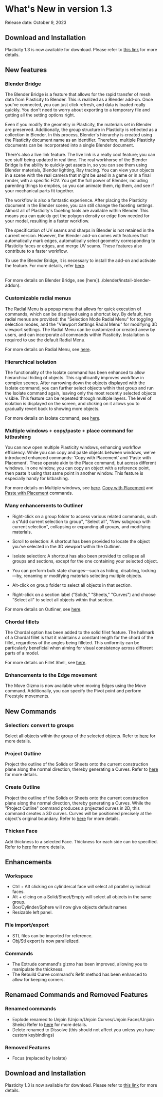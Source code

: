 
# What's New in version 1.3

Release date: October 9, 2023

## Download and Installation

Plasticity 1.3 is now available for download. Please refer to [this link](../getting-started/download-and-install) for more details.

## New features

### Blender Bridge

The Blender Bridge is a feature that allows for the rapid transfer of mesh data from Plasticity to Blender. This is realized as a Blender add-on. Once you've connected, you can just click refresh, and data is loaded really quickly. You don't need to worry about exporting to a temporary file and getting all the setting options right.

Even if you modify the geometry in Plasticity, the materials set in Blender are preserved. Additionally, the group structure in Plasticity is reflected as a collection in Blender. In this process, Blender's hierarchy is created using the Plasticity document name as an identifier. Therefore, multiple Plasticity documents can be incorporated into a single Blender document.

There's also a live link feature. The live link is a really cool feature; you can see stuff being updated in real time. The real workhorse of the Blender Bridge is the ability to quickly get assets in, so you can see them using Blender materials, Blender lighting, Ray tracing. You can view your objects in a scene with the real camera that might be used in a game or in a final render, with a specific FOV. You get the full power of Blender, including parenting things to empties, so you can animate them, rig them, and see if your mechanical parts fit together.

The workflow is also a fantastic experience. After placing the Plasticity document in the Blender scene, you can still change the faceting settings. Almost all of Plasticity's faceting tools are available within Blender. This means you can quickly get the polygon density or edge flow needed for your model, resulting in a faster workflow.

The specification of UV seams and sharps in Blender is not retained in the current version. However, the Blender add-on comes with features that automatically mark edges, automatically select geometry corresponding to Plasticity faces or edges, and merge UV seams. These features also contribute to a faster workflow.

To use the Blender Bridge, it is necessary to install the add-on and activate the feature. For more details, refer [here](../blender/install-blender-addon.en.mdx).

<br/>
For more details on Blender Bridge, see [here](../blender/install-blender-addon).

### Customizable radial menus

The Radial Menu is a popup menu that allows for quick execution of commands, which can be displayed using a shortcut key. By default, two radial menus are provided: the "Selection Mode Radial Menu" for toggling selection modes, and the "Viewport Settings Radial Menu" for modifying 3D viewport settings. The Radial Menu can be customized or created anew by users, and can incorporate all commands within Plasticity.
Installation is required to use the default Radial Menu. 

For more details on Radial Menu, see [here](../plasticity-essentials/radial-menu).
<br/>
<VideoPlayer fileName="v1_3_new_radial-menu"/>


### Hierarchical isolation

The functionality of the Isolate command has been enhanced to allow hierarchical hiding of objects. This significantly improves workflow in complex scenes. After narrowing down the objects displayed with the Isolate command, you can further select objects within that group and run the Isolate command again, leaving only the most recently selected objects visible. This feature can be repeated through multiple layers. The level of isolation is displayed on the screen, and clicking on it allows you to gradually revert back to showing more objects.

For more details on Isolate command, see [here](../plasticity-essentials/focus-and-isolate-objects#isolate-objects).
<br/>
<VideoPlayer fileName="isolate"/>

### Multiple windows + copy/paste + place command for kitbashing

You can now open multiple Plasticity windows, enhancing workflow efficiency. While you can copy and paste objects between windows, we've introduced enhanced commands: 'Copy with Placement' and 'Paste with Placement'. These operate akin to the Place command, but across different windows. In one window, you can copy an object with a reference point, then paste it using that same point in another window. This feature is especially handy for kitbashing.

For more details on Multiple windows, see [here](../plasticity-essentials/file-menu). [Copy with Placement](../common/copy-with-placement) and [Paste with Placement](../common/paste-with-placement) commands.
<br/>
<VideoPlayer fileName="v1_3_new_window_copy_paste_place"/>

### Many enhancements to Outliner

- Right-click on a group folder to access various related commands, such a s"Add current selection to group", "Select all", "New subgroup with current selection", collapsing or expanding all groups, and modifying materials.

- Scroll to selection: A shortcut has been provided to locate the object you've selected in the 3D viewport within the Outliner. 

- Isolate selection: A shortcut has also been provided to collapse all groups and sections, except for the one containing your selected object.

- You can perform bulk state changes—such as hiding, disabling, locking—by, renaming or modifying materials selecting multiple objects.

- Alt-click on group folder to select all objects in that section.

- Right-click on a section label ("Solids," "Sheets," "Curves") and choose "Select all" to select all objects within that section.

For more details on Outliner, see [here](../plasticity-essentials/outliner).

### Chordal fillets

The Chordal option has been added to the solid fillet feature. The hallmark of a Chordal fillet is that it maintains a constant length for the chord of the fillet, regardless of the angles being filleted. This uniformity can be particularly beneficial when aiming for visual consistency across different parts of a model.

For more details on Fillet Shell, see [here](../solid/fillet-shell#fillet-options).
<br/>
<VideoPlayer fileName="fillet-shell-shape"/>


### Enhancements to the Edge movement

The Move Gizmo is now available when moving Edges using the Move command. Additionally, you can specify the Pivot point and perform Freestyle movements.

## New Commands

### Selection: convert to groups

Select all objects within the group of the selected objects. Refer to [here](../plasticity-essentials/selecting-objects#select-from-the-currently-selected-objects) for more details.

### Project Outline

Project the outline of the Solids or Sheets onto the current construction plane along the normal direction, thereby generating a Curves. Refer to [here](../sketch/project-outline) for more details.

### Create Outline

Project the outline of the Solids or Sheets onto the current construction plane along the normal direction, thereby generating a Curves. While the "Project Outline" command produces a projected curves in 2D, this command creates a 3D curves. Curves will be positioned precisely at the object's original boundary. Refer to [here](../sketch/create-outline) for more details.

### Thicken Face

Add thickness to a selected Face. Thickness for each side can be specified. Refer to [here](../solid/thicken-face) for more details.

## Enhancements

### Workspace

- Ctrl + Alt clicking on cylindercal face will select all parallel cylindrical faces.
- Alt + clicing on a Solid/Sheet/Empty will select all objects in the same group.
- Box/Cylinder/Sphere will now give objects default names
- Resizable left panel.

### File import/export

- STL files can be imported for reference.
- Obj/Stl export is now parallelized.

### Commands

- The Extrude command's gizmo has been improved, allowing you to manipulate the thickness.
- The Rebuild Curve command's Refit method has been enhanced to allow for keeping corners.

## Renamaed Commands and Removed Features

### Renamed commands
- Explode renamed to Unjoin (Unjoin/Unjoin Curves/Unjoin Faces/Unjoin Sheiis) Refer to [here](../solid/unjoin) for more details.
- Delete renamed to Dissolve (this should not affect you unless you have custom keybindings)

### Removed Features
- Focus (replaced by Isolate)

## Download and Installation

Plasticity 1.3 is now available for download. Please refer to [this link](../getting-started/download-and-install) for more details.
